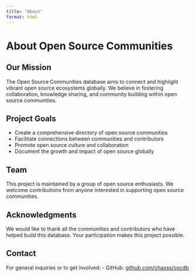 ```yaml
---
title: "About"
format: html
---
```


# About Open Source Communities

## Our Mission

The Open Source Communities database aims to connect and highlight vibrant open source ecosystems globally. We believe in fostering collaboration, knowledge sharing, and community building within open source communities.

## Project Goals

- Create a comprehensive directory of open source communities
- Facilitate connections between communities and contributors
- Promote open source culture and collaboration
- Document the growth and impact of open source globally

## Team

This project is maintained by a group of open source enthusiasts. We welcome contributions from anyone interested in supporting open source communities.

## Acknowledgments

We would like to thank all the communities and contributors who have helped build this database. Your participation makes this project possible.

## Contact

For general inquiries or to get involved:
- GitHub: [github.com/chaoss/oscdb](https://github.com/chaoss/oscdb/) 